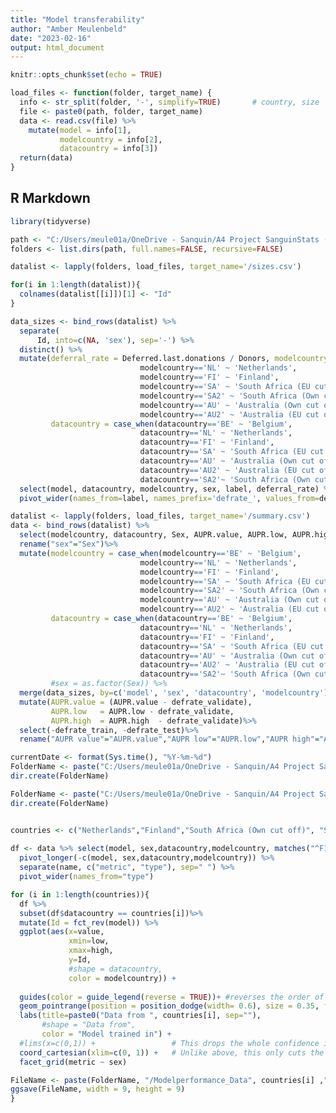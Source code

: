 ```yaml
---
title: "Model transferability"
author: "Amber Meulenbeld"
date: "2023-02-16"
output: html_document
---
```


```r
knitr::opts_chunk$set(echo = TRUE)

load_files <- function(folder, target_name) {
  info <- str_split(folder, '-', simplify=TRUE)       # country, size
  file <- paste0(path, folder, target_name)
  data <- read.csv(file) %>%
    mutate(model = info[1],
           modelcountry = info[2],
           datacountry = info[3])
  return(data)
}
```

## R Markdown

```r
library(tidyverse)
```

```r
path <- "C:/Users/meule01a/OneDrive - Sanquin/A4 Project SanguinStats (OD)/07 Resultaten/results/"
folders <- list.dirs(path, full.names=FALSE, recursive=FALSE)

datalist <- lapply(folders, load_files, target_name='/sizes.csv')

for(i in 1:length(datalist)){
  colnames(datalist[[i]])[1] <- "Id"
}

data_sizes <- bind_rows(datalist) %>%
  separate(
      Id, into=c(NA, 'sex'), sep='-') %>%
  distinct() %>%
  mutate(deferral_rate = Deferred.last.donations / Donors, modelcountry = case_when(modelcountry=='BE' ~ 'Belgium',
                             modelcountry=='NL' ~ 'Netherlands',
                             modelcountry=='FI' ~ 'Finland',
                             modelcountry=='SA' ~ 'South Africa (EU cut off)',
                             modelcountry=='SA2' ~ 'South Africa (Own cut off)',
                             modelcountry=='AU' ~ 'Australia (Own cut off)', 
                             modelcountry=='AU2' ~ 'Australia (EU cut off)'),
         datacountry = case_when(datacountry=='BE' ~ 'Belgium',
                             datacountry=='NL' ~ 'Netherlands',
                             datacountry=='FI' ~ 'Finland',
                             datacountry=='SA' ~ 'South Africa (EU cut off)',
                             datacountry=='AU' ~ 'Australia (Own cut off)',
                             datacountry=='AU2' ~ 'Australia (EU cut off)',
                             datacountry=='SA2'~ 'South Africa (Own cut off)')) %>%
  select(model, datacountry, modelcountry, sex, label, deferral_rate) %>%
  pivot_wider(names_from=label, names_prefix='defrate_', values_from=deferral_rate)

datalist <- lapply(folders, load_files, target_name='/summary.csv')
data <- bind_rows(datalist) %>%
  select(modelcountry, datacountry, Sex, AUPR.value, AUPR.low, AUPR.high, AUROC.value, AUROC.low, AUROC.high, F1.value, F1.low, F1.high,model) %>%
  rename("sex"="Sex")%>%
  mutate(modelcountry = case_when(modelcountry=='BE' ~ 'Belgium',
                             modelcountry=='NL' ~ 'Netherlands',
                             modelcountry=='FI' ~ 'Finland',
                             modelcountry=='SA' ~ 'South Africa (EU cut off)',
                             modelcountry=='SA2' ~ 'South Africa (Own cut off)',
                             modelcountry=='AU' ~ 'Australia (Own cut off)', 
                             modelcountry=='AU2' ~ 'Australia (EU cut off)'),
         datacountry = case_when(datacountry=='BE' ~ 'Belgium',
                             datacountry=='NL' ~ 'Netherlands',
                             datacountry=='FI' ~ 'Finland',
                             datacountry=='SA' ~ 'South Africa (EU cut off)',
                             datacountry=='AU' ~ 'Australia (Own cut off)',
                             datacountry=='AU2' ~ 'Australia (EU cut off)',
                             datacountry=='SA2'~ 'South Africa (Own cut off)')) %>%
         #sex = as.factor(Sex)) %>%
  merge(data_sizes, by=c('model', 'sex', 'datacountry', 'modelcountry'), all.x=TRUE) %>%
  mutate(AUPR.value = (AUPR.value - defrate_validate),
         AUPR.low   = AUPR.low - defrate_validate,
         AUPR.high  = AUPR.high  - defrate_validate)%>%
  select(-defrate_train, -defrate_test)%>%
  rename("AUPR value"="AUPR.value","AUPR low"="AUPR.low","AUPR high"="AUPR.high","AUROC value"="AUROC.value","AUROC low"= "AUROC.low","AUROC high"="AUROC.high","F1 value"="F1.value","F1 low"="F1.low","F1 high"="F1.high")
```



```r
currentDate <- format(Sys.time(), "%Y-%m-%d")
FolderName <- paste("C:/Users/meule01a/OneDrive - Sanquin/A4 Project SanguinStats (OD)/07 Resultaten/figures/", currentDate,sep="")
dir.create(FolderName)

FolderName <- paste("C:/Users/meule01a/OneDrive - Sanquin/A4 Project SanguinStats (OD)/07 Resultaten/figures/", currentDate,"/ModelPerformance",sep="")
dir.create(FolderName)


countries <- c("Netherlands","Finland","South Africa (Own cut off)", "South Africa (EU cut off)","Australia (Own cut off)", "Australia (EU cut off)", "Belgium")
            
df <- data %>% select(model, sex,datacountry,modelcountry, matches("^F1|^AUROC|AUPR")) %>%
  pivot_longer(-c(model, sex,datacountry,modelcountry)) %>%
  separate(name, c("metric", "type"), sep=" ") %>%
  pivot_wider(names_from="type")

for (i in 1:length(countries)){
  df %>%
  subset(df$datacountry == countries[i])%>%
  mutate(Id = fct_rev(model)) %>%
  ggplot(aes(x=value, 
             xmin=low, 
             xmax=high, 
             y=Id, 
             #shape = datacountry, 
             color = modelcountry)) +
  
  guides(color = guide_legend(reverse = TRUE))+ #reverses the order of the legend, because apparently it is not displayed in the same order as the countries in the plot
  geom_pointrange(position = position_dodge(width= 0.6), size = 0.35, fatten = 0.8) +
  labs(title=paste0("Data from ", countries[i], sep=""),  
       #shape = "Data from",
       color = "Model trained in") +
  #lims(x=c(0,1)) +                 # This drops the whole confidence interval if it is party outside limits
  coord_cartesian(xlim=c(0, 1)) +   # Unlike above, this only cuts the interval instead of dropping
  facet_grid(metric ~ sex)

FileName <- paste(FolderName, "/Modelperformance_Data", countries[i] ,".png",sep="")
ggsave(FileName, width = 9, height = 9)
}

```

